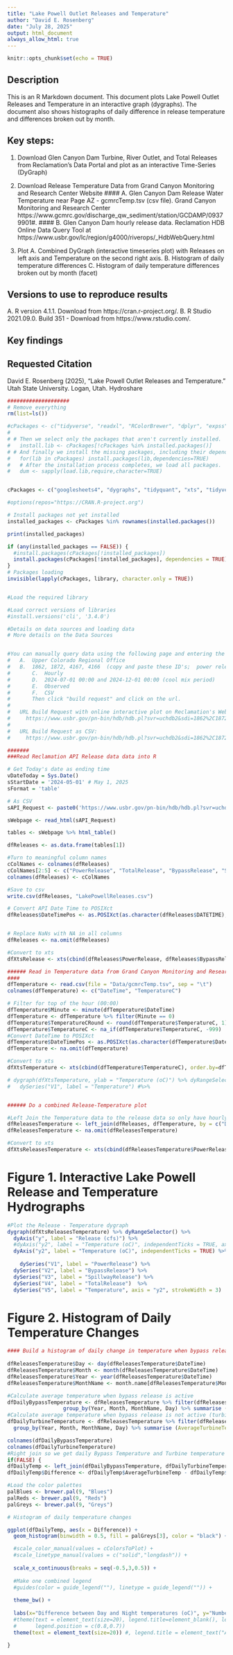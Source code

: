 ```yaml
---
title: "Lake Powell Outlet Releases and Temperature"
author: "David E. Rosenberg"
date: "July 28, 2025"
output: html_document
always_allow_html: true
---
```


```r
knitr::opts_chunk$set(echo = TRUE)
```

## Description

This is an R Markdown document. This document plots Lake Powell Outlet Releases and Temperature in an interactive graph (dygraphs). The document also shows histographs of daily difference in release temperature and differences
broken out by month.

## Key steps:

1. Download Glen Canyon Dam Turbine, River Outlet, and Total Releases from Reclamation's Data Portal and plot as an interactive Time-Series (DyGraph)
2. Download Release Temperature Data from Grand Canyon Monitoring and Research Center Website
####      A. Glen Canyon Dam Release Water Temperature near Page AZ - gcmrcTemp.tsv (csv file). Grand Canyon Monitoring and Research Center https://www.gcmrc.gov/discharge_qw_sediment/station/GCDAMP/09379901#.
####      B. Glen Canyon Dam hourly release data. Reclamation HDB Online Data Query Tool at https://www.usbr.gov/lc/region/g4000/riverops/_HdbWebQuery.html
  
3. Plot
    A. Combined DyGraph (interactive timeseries plot) with Releases on left axis and Temperature on the second right axis.
    B. Histogram of daily temperature differences
    C. Histogram of daily temperature differences broken out by month (facet)

## Versions to use to reproduce results
   A. R version 4.1.1. Download from https://cran.r-project.org/.
   B. R Studio 2021.09.0. Build 351 - Download from https://www.rstudio.com/.
   
## Key findings

## Requested Citation
David E. Rosenberg (2025), "Lake Powell Outlet Releases and Temperature." Utah State University. Logan, Utah. Hydroshare

```r

####################
# Remove everything
rm(list=ls())

#cPackages <- c("tidyverse", "readxl", "RColorBrewer", "dplyr", "expss", "reshape2", "pracma", "lubridate", "directlabels", "plyr", "stringr", "ggplot2")
# 
# # Then we select only the packages that aren't currently installed.
#   install.lib <- cPackages[!cPackages %in% installed.packages()]
# # And finally we install the missing packages, including their dependency.
#   for(lib in cPackages) install.packages(lib,dependencies=TRUE)
#   # After the installation process completes, we load all packages.
#   dum <- sapply(load.lib,require,character=TRUE)


cPackages <- c("googlesheets4", "dygraphs", "tidyquant", "xts", "tidyverse", "tidyquant","lubridate", "stringr", "rvest", "RColorBrewer", "ggplot2", "dplyr", "expss", "reshape2", "pracma", "directlabels", "plyr")

#options(repos="https://CRAN.R-project.org")

# Install packages not yet installed
installed_packages <- cPackages %in% rownames(installed.packages())

print(installed_packages)

if (any(installed_packages == FALSE)) {
  #install.packages(cPackages[!installed_packages])
  install.packages(cPackages[!installed_packages], dependencies = TRUE)
}
# Packages loading
invisible(lapply(cPackages, library, character.only = TRUE))


#Load the required library

#Load correct versions of libraries
#install.versions('cli', '3.4.0')

#Details on data sources and loading data
# More details on the Data Sources


#You can manually query data using the following page and entering the following info: https://www.usbr.gov/lc/region/g4000/riverops/_HdbWebQuery.html
#   A.	Upper Colorado Regional Office
#   B.	1862, 1872, 4167, 4166  (copy and paste these ID's;  power release, total release, bypass release, spillway release) 
#		C.	Hourly 
#		D.	2024-07-01 00:00 and 2024-12-01 00:00 (cool mix period)
#		E.	Observed
#		F.	CSV
#		Then click "build request" and click on the url. 
#
#   URL Build Request with online interactive plot on Reclamation's Website:
#     https://www.usbr.gov/pn-bin/hdb/hdb.pl?svr=uchdb2&sdi=1862%2C1872%2C4167%2C4166&tstp=HR&t1=2024-05-01T00:00&t2=2025-07-10T00:00&table=R&mrid=0&format=graph
#
#   URL Build Request as CSV:
#     https://www.usbr.gov/pn-bin/hdb/hdb.pl?svr=uchdb2&sdi=1862%2C1872%2C4167%2C4166&tstp=HR&t1=2024-05-01T00:00&t2=2025-07-10T00:00&table=R&mrid=0&format=csv

#######
###Read Reclamation API Release data data into R

# Get Today's date as ending time
vDateToday = Sys.Date()
sStartDate = '2024-05-01' # May 1, 2025
sFormat = 'table'

# As CSV
sAPI_Request <- paste0('https://www.usbr.gov/pn-bin/hdb/hdb.pl?svr=uchdb2&sdi=1862%2C1872%2C4167%2C4166&tstp=HR&t1=',sStartDate,'T00:00&t2=',vDateToday,'T00:00&table=R&mrid=0&format=',sFormat)

sWebpage <- read_html(sAPI_Request)

tables <- sWebpage %>% html_table()

dfReleases <- as.data.frame(tables[1])

#Turn to meaningful column names
cColNames <- colnames(dfReleases)
cColNames[2:5] <- c("PowerRelease", "TotalRelease", "BypassRelease", "SpillwayRelease")
colnames(dfReleases) <- cColNames 

#Save to csv
write.csv(dfReleases, "LakePowellReleases.csv")

# Convert API Date Time to POSIXct
dfReleases$DateTimePos <- as.POSIXct(as.character(dfReleases$DATETIME), format = "%m/%d/%Y %H:%M")


# Replace NaNs with NA in all columns
dfReleases <- na.omit(dfReleases)

#Convert to xts
dfXtsRelease <- xts(cbind(dfReleases$PowerRelease, dfReleases$BypassRelease, dfReleases$SpillwayRelease, dfReleases$TotalRelease), order.by=dfReleases$DateTimePos)

###### Read in Temperature data from Grand Canyon Monitoring and Research Center
####
dfTemperature <- read.csv(file = "Data/gcmrcTemp.tsv", sep = "\t")
colnames(dfTemperature) <- c("DateTime", "TemperatureC")

# Filter for top of the hour (00:00)
dfTemperature$Minute <- minute(dfTemperature$DateTime)
dfTemperature <- dfTemperature %>% filter(Minute == 0)
dfTemperature$TemperatureCRound <- round(dfTemperature$TemperatureC, 1)
dfTemperature$TemperatureC <- na_if(dfTemperature$TemperatureC, -999)
#Convert DateTime to POSIXct
dfTemperature$DateTimePos <- as.POSIXct(as.character(dfTemperature$DateTime), format = "%Y-%m-%d %H:%M:%S")
dfTemperature <- na.omit(dfTemperature)

#Convert to xts
dfXtsTemperature <- xts(cbind(dfTemperature$TemperatureC), order.by=dfTemperature$DateTimePos)

# dygraph(dfXtsTemperature, ylab = "Temperature (oC)") %>% dyRangeSelector() %>%
#   dySeries("V1", label = "Temperature") #%>%


###### Do a combined Release-Temperature plot

#Left Join the Temperature data to the release data so only have hourly data.
dfReleasesTemperature <- left_join(dfReleases, dfTemperature, by = c("DateTimePos" = "DateTimePos"))
dfReleasesTemperature <- na.omit(dfReleasesTemperature)

#Convert to xts
dfXtsReleasesTemperature <- xts(cbind(dfReleasesTemperature$PowerRelease, dfReleasesTemperature$BypassRelease, dfReleasesTemperature$SpillwayRelease, dfReleasesTemperature$TotalRelease, dfReleasesTemperature$TemperatureC), order.by = dfReleasesTemperature$DateTimePos)

```

# Figure 1. Interactive Lake Powell Release and Temperature Hydrographs
```r


#Plot the Release - Temperature dygraph
dygraph(dfXtsReleasesTemperature) %>% dyRangeSelector() %>%
  dyAxis("y", label = "Release (cfs)") %>%
  #dyAxis("y2", label = "Temperature (oC)", independentTicks = TRUE, axisLabelFormatter = htmlwidgets::JS("function(value) {return value.toFixed(1);")) %>% ## Round to 1 decimal places for y2-axis) %>%
  dyAxis("y2", label = "Temperature (oC)", independentTicks = TRUE) %>%
  
    dySeries("V1", label = "PowerRelease") %>%
  dySeries("V2", label = "BypassRelease") %>%
  dySeries("V3", label = "SpillwayRelease") %>%
  dySeries("V4", label = "TotalRelease")  %>%
  dySeries("V5", label = "Temperature", axis = "y2", strokeWidth = 3)

```

# Figure 2. Histogram of Daily Temperature Changes
```r
#### Build a histogram of daily change in temperature when bypass releases are happening.
 
dfReleasesTemperature$Day <- day(dfReleasesTemperature$DateTime)
dfReleasesTemperature$Month <- month(dfReleasesTemperature$DateTime)
dfReleasesTemperature$Year <- year(dfReleasesTemperature$DateTime)
dfReleasesTemperature$MonthName <- month.name[dfReleasesTemperature$Month]

#Calculate average temperature when bypass release is active
dfDailyBypassTemperature <- dfReleasesTemperature %>% filter(dfReleasesTemperature$BypassRelease > 2000) %>%
                  group_by(Year, Month, MonthName, Day) %>% summarise (AverageBypassTemp = mean(TemperatureC))
#Calculate average temperature when bypass release is not active (turbine only release)
dfDailyTurbineTemperature <- dfReleasesTemperature %>% filter(dfReleasesTemperature$BypassRelease == 0) %>%
  group_by(Year, Month, MonthName, Day) %>% summarise (AverageTurbineTemp = mean(TemperatureC))

colnames(dfDailyBypassTemperature)
colnames(dfDailyTurbineTemperature)
#Right join so we get daily Bypass Temperature and Turbine temperature on the same day
if(FALSE) {
dfDailyTemp <- left_join(dfDailyBypassTemperature, dfDailyTurbineTemperature, by = c("Day"="Day", "Month" = "Month", "Year" = "Year"))
dfDailyTemp$Difference <- dfDailyTemp$AverageTurbineTemp - dfDailyTemp$AverageBypassTemp

#Load the color palettes
palBlues <- brewer.pal(9, "Blues")
palReds <- brewer.pal(9, "Reds")
palGreys <- brewer.pal(9, "Greys")

# Histogram of daily temperature changes

ggplot(dfDailyTemp, aes(x = Difference)) +
  geom_histogram(binwidth = 0.5, fill = palGreys[3], color = "black") +

  #scale_color_manual(values = cColorsToPlot) +
  #scale_linetype_manual(values = c("solid","longdash")) +
  
  scale_x_continuous(breaks = seq(-0.5,3,0.5)) +
  
  #Make one combined legend
  #guides(color = guide_legend(""), linetype = guide_legend("")) +
  
  theme_bw() +
  
  labs(x="Difference between Day and Night temperatures (oC)", y="Number of Days") +
  #theme(text = element_text(size=20), legend.title=element_blank(), legend.text=element_text(size=18),
  #      legend.position = c(0.8,0.7))
  theme(text = element_text(size=20)) #, legend.title = element_text("Annual Release\nMAF"), legend.text=element_text(size=14), axis.text.x = element_text(size=12))

}

```















